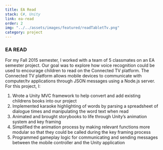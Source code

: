 ```yaml
---
title: EA Read
stack: C#, Unity
link: ea-read
order: 2
img: "../../assets/images/featured/readTabletTv.png"
category: project
---
```


### EA READ

 For my Fall 2015 semester, I worked with a team of 5 classmates on an EA semester project. 
 Our goal was to explore how voice recognition could be used to encourage children to read on the Connected TV platform. 
 The Connected TV platform allows mobile devices to communicate with computer/tv applications through JSON messages using a Node.js server.
 For this project, I:  

1. Wrote a Unity MVC framework to help convert and add existing childrens books into our project
2. Implemented karaoke highlighting of words by parsing a spreadsheet of dialogue times and manipulating the word text when read
3. Animated and brought storybooks to life through Unity’s animation system and key framing
4. Simplified the animation process by making relevant functions more modular so that they could be called during the key framing process
5. Programmed gameplay logic for communicating and sending messages between the mobile controller and the Unity application

